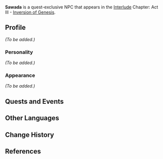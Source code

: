 {{Meta
<!-- Remove this template after adding the missing info -->
|missing_NPC_profile  = yes
}}
{{Character Infobox
|type             = Quest NPC
|image            = NPC Sawada.png
|realname         = <!-- Optional, if different from in-game name -->
|deceased         = <!-- Past (for deceased prior to events of the game) or free response -->
|region           = Sumeru
|region2          = Inazuma
|location         = <!-- Where the character appears, if different from Region -->
|affiliation      = 
|title            = 

|ancestry         = <!-- Clan/family -->
|father           = 
|mother           = 
|spouse           = 
|sibling          = 
|child            = 
|relative         = 

|voiceEN          = [[imdb:nm10894337|Kit Harrison]]<ref>Twitter: [https://twitter.com/VoiceOfKit/status/1600558608554504192 EN VA Self Announcement]</ref>
|voiceCN          = 
|voiceJP          = 
|dialoguereward   = 
}}
'''Sawada''' is a quest-exclusive NPC that appears in the [[Interlude]] Chapter: Act III - [[Inversion of Genesis]].
<!--
==Location==
{{subst:#tag:gallery|
NPC Location {{subst:PAGENAME}}.png{{subst:!}}{{subst:PAGENAME}}'s location
NPC Location {{subst:PAGENAME}} Context.png{{subst:!}}Additional context
}}
-->
==Profile==
<!--Detailed story/lore information goes here.-->
''(To be added.)''

===Personality===
''(To be added.)''

===Appearance===
<!--Keep appearance section short and concise. Limit to 2 paragraphs with 3-4 sentences each.-->
''(To be added.)''

==Quests and Events==
{{Quests and Events}}
<!--
==Idle Quotes==
{{Dialogue start}}
: {{DIcon|Idle}} {{Tx}}
:: {{A|VO {{subst:PAGENAME}} 01.ogg}} "{{Tx}}"
{{Dialogue end}}

==Dialogue==
{{Dialogue start}}
:'''{{subst:PAGENAME}}:'''
:{{DIcon}}
{{Dialogue end}}
<!--
==Event Dialogue==
===Event Name===
{{Dialogue start}}
:'''{{subst:PAGENAME}}:'''
{{Dialogue end}}

==Trivia==
* 
-->
==Other Languages==
{{Other Languages
|default_hidden = 1
|en      = Sawada
|zhs     = 泽田
|zhs_rm  = Zétián
|zht     = 澤田
|zht_rm  = Zétián
|ja      = 澤田
|ja_rm   = Sawada
|ko      = 사와다
|ko_rm   = Sawada
|es      = Sawada
|fr      = Sawada
|ru      = Савада
|th      = Sawada
|vi      = Sawada
|de      = Zawada
|id      = Sawada
|pt      = Sawada
|tr      = Sawada
|it      = Sawada
}}

==Change History==
{{Change History|3.3}}

==References==
{{Reflist}}